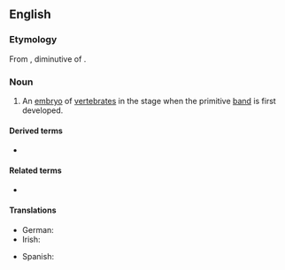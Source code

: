 {{also|néurula}}
==English==
{{wikipedia}}

===Etymology===
From {{etyl|NL.|en}}, diminutive of {{der|en|grc|νεῦρον||sinew, tendon, cord}}.

===Noun===
{{en-noun|s|neurulae}}

# {{lb|en|zoology}} An [[embryo]] of [[vertebrate]]s in the stage when the primitive [[band]] is first developed.

====Derived terms====
* {{l|en|neurular}}

====Related terms====
* {{l|en|neurulation}}

====Translations====
{{trans-top|zoology: an embryo of vertebrates in the state when the primitive band is first developed}}
* German: {{t|de|Neurula|f}}
* Irish: {{t|ga|néarúl|m}}
{{trans-mid}}
* Spanish: {{t|es|néurula|f}}
{{trans-bottom}}